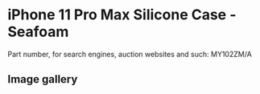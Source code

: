 
# iPhone 11 Pro Max Silicone Case - Seafoam

Part number, for search engines, auction websites and such: MY102ZM/A

## Image gallery

<div style={{ width: "768px" }}>
  <GalleryComponent
    images={[
      {
        original: "/everysource/MY102.webp",
        thumbnail: "/everypreview/MY102.webp",
      },
      {
        original: "/everysource/MY102_AV1.webp",
        thumbnail: "/everypreview/MY102_AV1.webp",
      },
      {
        original: "/everysource/MY102_AV2.webp",
        thumbnail: "/everypreview/MY102_AV2.webp",
      },
      {
        original: "/everysource/MY102_AV3.webp",
        thumbnail: "/everypreview/MY102_AV3.webp",
      },
      {
        original: "/everysource/MY102_AV4.webp",
        thumbnail: "/everypreview/MY102_AV4.webp",
      },
      {
        original: "/everysource/MY102_AV5.webp",
        thumbnail: "/everypreview/MY102_AV5.webp",
      }
    ]}
  />
</div>